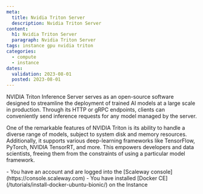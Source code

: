 ```yaml
---
meta:
  title: Nvidia Triton Server
  description: Nvidia Triton Server
content:
  h1: Nvidia Triton Server
  paragraph: Nvidia Triton Server
tags: instance gpu nvidia triton
categories:
  - compute
  - instance
dates:
  validation: 2023-08-01
  posted: 2023-08-01
---
```


NVIDIA Triton Inference Server serves as an open-source software designed to streamline the deployment of trained AI models at a large scale in production.
Through its HTTP or gRPC endpoints, clients can conveniently send inference requests for any model managed by the server.

One of the remarkable features of NVIDIA Triton is its ability to handle a diverse range of models, subject to system disk and memory resources.
Additionally, it supports various deep-learning frameworks like TensorFlow, PyTorch, NVIDIA TensorRT, and more. This empowers developers and data scientists, freeing them from the constraints of using a particular model framework.

<Message type="requirement">
  - You have an account and are logged into the [Scaleway console](https://console.scaleway.com)
  - You have installed [Docker CE](/tutorials/install-docker-ubuntu-bionic/) on the Instance
</Message>

